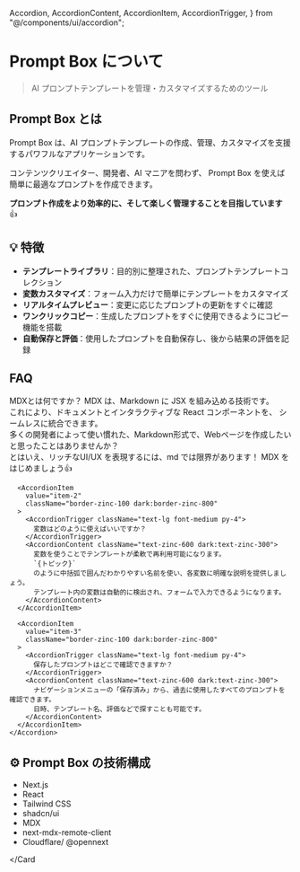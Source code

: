   Accordion,
  AccordionContent,
  AccordionItem,
  AccordionTrigger,
} from "@/components/ui/accordion";
 
# Prompt Box について
 
> AI プロンプトテンプレートを管理・カスタマイズするためのツール
 
## Prompt Box とは
 
Prompt Box は、AI プロンプトテンプレートの作成、管理、カスタマイズを支援するパワフルなアプリケーションです。
 
コンテンツクリエイター、開発者、AI マニアを問わず、
Prompt Box を使えば簡単に最適なプロンプトを作成できます。
 
**プロンプト作成をより効率的に、そして楽しく管理することを目指しています** 👍
 
<Card className="px-4 bg-gradient-to-br from-slate-50 to-purple-50 dark:from-zinc-900 dark:to-purple-950">
 
## 💡 特徴
 
- **テンプレートライブラリ**：目的別に整理された、プロンプトテンプレートコレクション
- **変数カスタマイズ**：フォーム入力だけで簡単にテンプレートをカスタマイズ
- **リアルタイムプレビュー**：変更に応じたプロンプトの更新をすぐに確認
- **ワンクリックコピー**：生成したプロンプトをすぐに使用できるようにコピー機能を搭載
- **自動保存と評価**：使用したプロンプトを自動保存し、後から結果の評価を記録
 
</Card>
 
<section className="not-prose my-12">
    <h2 className="text-2xl font-bold">FAQ</h2>
    <Accordion type="single" collapsible className="w-full">
      <AccordionItem
        value="item-1"
        className="border-zinc-100 dark:border-zinc-800"
      >
        <AccordionTrigger className="text-lg font-medium py-4">
          MDXとは何ですか？
        </AccordionTrigger>
        <AccordionContent className="text-zinc-600 dark:text-zinc-300">
          MDX は、Markdown に JSX を組み込める技術です。<br />
          これにより、ドキュメントとインタラクティブな React コンポーネントを、
          シームレスに統合できます。<br />
          多くの開発者によって使い慣れた、Markdown形式で、Webページを作成したいと思ったことはありませんか？<br />
          とはいえ、リッチなUI/UX を表現するには、md では限界があります！
          MDX をはじめましょう👍
        </AccordionContent>
      </AccordionItem>
 
      <AccordionItem
        value="item-2"
        className="border-zinc-100 dark:border-zinc-800"
      >
        <AccordionTrigger className="text-lg font-medium py-4">
          変数はどのように使えばいいですか？
        </AccordionTrigger>
        <AccordionContent className="text-zinc-600 dark:text-zinc-300">
          変数を使うことでテンプレートが柔軟で再利用可能になります。
          `{トピック}`
          のように中括弧で囲んだわかりやすい名前を使い、各変数に明確な説明を提供しましょう。
          テンプレート内の変数は自動的に検出され、フォームで入力できるようになります。
        </AccordionContent>
      </AccordionItem>
 
      <AccordionItem
        value="item-3"
        className="border-zinc-100 dark:border-zinc-800"
      >
        <AccordionTrigger className="text-lg font-medium py-4">
          保存したプロンプトはどこで確認できますか？
        </AccordionTrigger>
        <AccordionContent className="text-zinc-600 dark:text-zinc-300">
          ナビゲーションメニューの「保存済み」から、過去に使用したすべてのプロンプトを確認できます。
          日時、テンプレート名、評価などで探すことも可能です。
        </AccordionContent>
      </AccordionItem>
    </Accordion>
 
</section>
 
<Card className="px-4">
    
## ⚙️ Prompt Box の技術構成
 
- Next.js
- React
- Tailwind CSS
- shadcn/ui
- MDX
- next-mdx-remote-client
- Cloudflare/ @opennext
 
</Card

>
